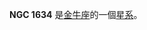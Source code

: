 {{NGCInfoBox|NGCID=NGC 1634|發現者=弗里德里希·威廉·赫歇爾|發現日期=1798年12月10日|其他編號=MCG 1-12-15,ZWG 419.22,ARAK 109|曆元=J2000.0|赤經=4時40分9.8秒
|赤緯=7°20'20"|星座=金牛座|星體=星系|星等=14.1|表面亮度=11.9|藍等=15.1}}

'''NGC 1634''' 是[[金牛座|金牛座]]的一個[[星系|星系]]。

{{NGCReference|1634}}

{{Catalogs|NGC=1634}}
